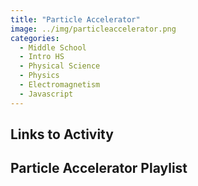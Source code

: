 ```yaml
---
title: "Particle Accelerator"
image: ../img/particleaccelerator.png
categories:
  - Middle School
  - Intro HS
  - Physical Science
  - Physics
  - Electromagnetism
  - Javascript
---
```


## Links to Activity

## Particle Accelerator Playlist 